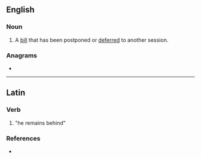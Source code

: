 ==English==

===Noun===
{{en-noun}}

# {{lb|en|British|legal|Parliament}} A [[bill]] that has been postponed or [[deferred]] to another session.

===Anagrams===
* {{anagrams|en|a=aeemnrt|remeant}}

----

==Latin==

===Verb===
{{la-verb-form|remanet}}

# {{inflection of|remaneō||3|s|pres|actv|indc|lang=la}} "<span title="he, she or it">he</span> remains&nbsp;behind"

===References===
* {{R:du Cange}}